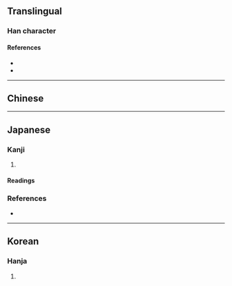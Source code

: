 {{also|圖|图}}
{{character info/new}}
{{character info|0x2F84D}}
==Translingual==

===Han character===
{{Han char|rn=31|rad=囗|as=11|sn=14|four=|canj=WIJW|ids=⿴[[囗]]⿳[[厶]][[十]][[囬]]}}

====References====
* {{Han ref|kx=0221.010|dkj=04833|hdz=10726.070|uh=5717|ud=22295}}
* {{Han ref|uh=2F84D}}

----

==Chinese==
{{zh-see|圖|v}}

----

==Japanese==

===Kanji===
{{ja-kanji|grade=|rs=囗11}}

# {{alternative form of|ja|圖}}

====Readings====
{{ja-readings
|goon=ず<づ
|kanon=と<と
|kun=え-, はか-る}}

===References===
* {{R:Koseki Moji|055150}}

----

==Korean==

===Hanja===
{{ko-hanja|hangeul=[[도]]|rv=do|mr=to}}

# {{rfdef|ko|sort=囗11}}